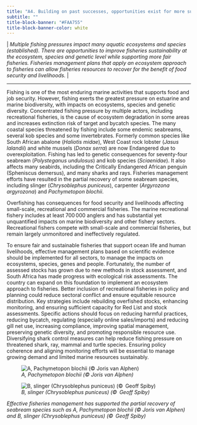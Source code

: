 ```yaml
---
title: "A4. Building on past successes, opportunities exist for more sustainable and equitable fisheries"
subtitle: ""
title-block-banner: "#FAA755"
title-block-banner-color: white
---
```


\| *Multiple fishing pressures impact many aquatic ecosystems and species (established). There are opportunities to improve fisheries sustainability at the ecosystem, species and genetic level while supporting more fair fisheries. Fisheries management plans that apply an ecosystem approach to fisheries can allow fisheries resources to recover for the benefit of food security and livelihoods.* \|  

------------------------------------------------------------------------

Fishing is one of the most enduring marine activities that supports food and job security. However, fishing exerts the greatest pressure on estuarine and marine biodiversity, with impacts on ecosystems, species and genetic diversity. Concentrated fishing pressure by multiple actors, including recreational fisheries, is the cause of ecosystem degradation in some areas and increases extinction risk of target and bycatch species. The many coastal species threatened by fishing include some endemic seabreams, several kob species and some invertebrates. Formerly common species like South African abalone (*Haliotis midae*), West Coast rock lobster (*Jasus lalandii*) and white mussels (*Donax serra*) are now Endangered due to overexploitation. Fishing has led to genetic consequences for seventy-four seabream (*Polysteganus undulosus*) and kob species (*Sciaenidae*). It also affects many seabirds, including the Critically Endangered African penguin (Spheniscus demersus), and many sharks and rays. Fisheries management efforts have resulted in the partial recovery of some seabream species, including slinger (*Chrysoblephus puniceus*), carpenter (*Argyrozona argyrozona*) and *Pachymetopon blochii*.   

Overfishing has consequences for food security and livelihoods affecting small-scale, recreational and commercial fisheries. The marine recreational fishery includes at least 700 000 anglers and has substantial yet unquantified impacts on marine biodiversity and other fishery sectors. Recreational fishers compete with small-scale and commercial fisheries, but remain largely unmonitored and ineffectively regulated. 

To ensure fair and sustainable fisheries that support ocean life and human livelihoods, effective management plans based on scientific evidence should be implemented for all sectors, to manage the impacts on ecosystems, species, genes and people. Fortunately, the number of assessed stocks has grown due to new methods in stock assessment, and South Africa has made progress with ecological risk assessments. The country can expand on this foundation to implement an ecosystem approach to fisheries. Better inclusion of recreational fisheries in policy and planning could reduce sectoral conflict and ensure equitable resource distribution. Key strategies include rebuilding overfished stocks, enhancing monitoring, and ensuring sufficient capacity for Red List and stock assessments. Specific actions should focus on reducing harmful practices, reducing bycatch, regulating (especially online sales/imports) and reducing gill net use, increasing compliance, improving spatial management, preserving genetic diversity, and promoting responsible resource use. Diversifying shark control measures can help reduce fishing pressure on threatened shark, ray, mammal and turtle species. Ensuring policy coherence and aligning monitoring efforts will be essential to manage growing demand and limited marine resources sustainably. 

![*A, Pachymetopon blochii (© Joris van Alphen)*](imgs/22a.%20Pg28_KMA5_seabream_(c)Joris_van_%20Alphen.png)

![*B, slinger (Chrysoblephus puniceus) (©  Geoff Spiby)*](imgs/22b.%20Pg%2028%20slinger%206%20(c)%20Geoff%20Spiby.png)

*Effective fisheries management has supported the partial recovery of seabream species such as A, Pachymetopon blochii (© Joris van Alphen) and B, slinger (Chrysoblephus puniceus) (©  Geoff Spiby)*
